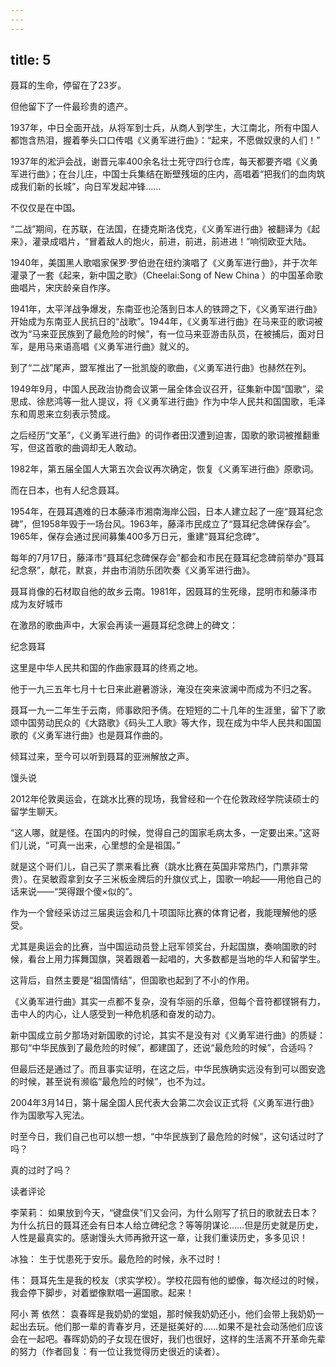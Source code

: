 ```yaml
---
---
---
```

title: 5
---



聂耳的生命，停留在了23岁。

但他留下了一件最珍贵的遗产。

1937年，中日全面开战，从将军到士兵，从商人到学生，大江南北，所有中国人都饱含热泪，握着拳头口口传唱《义勇军进行曲》：“起来，不愿做奴隶的人们！”

1937年的淞沪会战，谢晋元率400余名壮士死守四行仓库，每天都要齐唱《义勇军进行曲》；在台儿庄，中国士兵集结在断壁残垣的庄内，高唱着“把我们的血肉筑成我们新的长城”，向日军发起冲锋……

不仅仅是在中国。

“二战”期间，在苏联，在法国，在捷克斯洛伐克，《义勇军进行曲》被翻译为《起来》，灌录成唱片，“冒着敌人的炮火，前进，前进，前进进！”响彻欧亚大陆。

1940年，美国黑人歌唱家保罗·罗伯逊在纽约演唱了《义勇军进行曲》，并于次年灌录了一套《起来，新中国之歌》（Cheelai:Song of New China ）的中国革命歌曲唱片，宋庆龄亲自作序。

1941年，太平洋战争爆发，东南亚也沦落到日本人的铁蹄之下，《义勇军进行曲》开始成为东南亚人民抗日的“战歌”。1944年，《义勇军进行曲》在马来亚的歌词被改为“马来亚民族到了最危险的时候”，有一位马来亚游击队员，在被捕后，面对日军，是用马来语高唱《义勇军进行曲》就义的。

到了“二战”尾声，盟军推出了一批凯旋的歌曲，《义勇军进行曲》也赫然在列。

1949年9月，中国人民政治协商会议第一届全体会议召开，征集新中国“国歌”，梁思成、徐悲鸿等一批人提议，将《义勇军进行曲》作为中华人民共和国国歌，毛泽东和周恩来立刻表示赞成。

之后经历“文革”，《义勇军进行曲》的词作者田汉遭到迫害，国歌的歌词被推翻重写，但这首歌的曲调却无人敢动。

1982年，第五届全国人大第五次会议再次确定，恢复《义勇军进行曲》原歌词。

而在日本，也有人纪念聂耳。

1954年，在聂耳遇难的日本藤泽市湘南海岸公园，日本人建立起了一座“聂耳纪念碑”，但1958年毁于一场台风。1963年，藤泽市民成立了“聂耳纪念碑保存会”。1965年，保存会通过民间募集400多万日元，重建“聂耳纪念碑”。

每年的7月17日，藤泽市“聂耳纪念碑保存会”都会和市民在聂耳纪念碑前举办“聂耳纪念祭”，献花，默哀，并由市消防乐团吹奏《义勇军进行曲》。

聂耳肖像的石材取自他的故乡云南。1981年，因聂耳的生死缘，昆明市和藤泽市成为友好城市



在激昂的歌曲声中，大家会再读一遍聂耳纪念碑上的碑文：

纪念聂耳

这里是中华人民共和国的作曲家聂耳的终焉之地。

他于一九三五年七月十七日来此避暑游泳，淹没在突来波澜中而成为不归之客。

聂耳一九一二年生于云南，师事欧阳予倩。在短短的二十几年的生涯里，留下了歌颂中国劳动民众的《大路歌》《码头工人歌》等大作，现在成为中华人民共和国国歌的《义勇军进行曲》也是聂耳作曲的。

倾耳过来，至今可以听到聂耳的亚洲解放之声。

馒头说

2012年伦敦奥运会，在跳水比赛的现场，我曾经和一个在伦敦政经学院读硕士的留学生聊天。

“这人哪，就是怪。在国内的时候，觉得自己的国家毛病太多，一定要出来。”这哥们儿说，“可真一出来，心里想的全是祖国。”

就是这个哥们儿，自己买了票来看比赛（跳水比赛在英国非常热门，门票非常贵）。在吴敏霞拿到女子三米板金牌后的升旗仪式上，国歌一响起——用他自己的话来说——“哭得跟个傻×似的”。

作为一个曾经采访过三届奥运会和几十项国际比赛的体育记者，我能理解他的感受。

尤其是奥运会的比赛，当中国运动员登上冠军领奖台，升起国旗，奏响国歌的时候，看台上用力挥舞国旗，哭着跟着一起唱的，大多数都是当地的华人和留学生。

这背后，自然主要是“祖国情结”，但国歌也起到了不小的作用。

《义勇军进行曲》其实一点都不复杂，没有华丽的乐章，但每个音符都铿锵有力，击中人的内心，让人感受到一种危机感和奋发的动力。

新中国成立前夕那场对新国歌的讨论，其实不是没有对《义勇军进行曲》的质疑：那句“中华民族到了最危险的时候”，都建国了，还说“最危险的时候”，合适吗？

但最后还是通过了。而且事实证明，在这之后，中华民族确实远没有到可以图安逸的时候，甚至说有濒临“最危险的时候”，也不为过。

2004年3月14日，第十届全国人民代表大会第二次会议正式将《义勇军进行曲》作为国歌写入宪法。

时至今日，我们自己也可以想一想，“中华民族到了最危险的时候”，这句话过时了吗？

真的过时了吗？

读者评论

李茉莉： 如果放到今天，“键盘侠”们又会问，为什么刚写了抗日的歌就去日本？为什么抗日的聂耳还会有日本人给立碑纪念？等等阴谋论……但是历史就是历史，人性是最真实的。感谢馒头大师再掀开这一章，让我们重读历史，多多见识！

冰独： 生于忧患死于安乐。最危险的时候，永不过时！

伟： 聂耳先生是我的校友（求实学校）。学校花园有他的塑像，每次经过的时候，我会停下脚步，对着塑像默唱一遍国歌。起来！

阿小 菁 依然： 袁春晖是我奶奶的堂姐，那时候我奶奶还小，他们会带上我奶奶一起出去玩。他们那一辈的青春岁月，还是挺美好的……如果不是社会动荡他们应该会在一起吧。春晖奶奶的子女现在很好，我们也很好，这样的生活离不开革命先辈的努力（作者回复：有一位让我觉得历史很近的读者）。